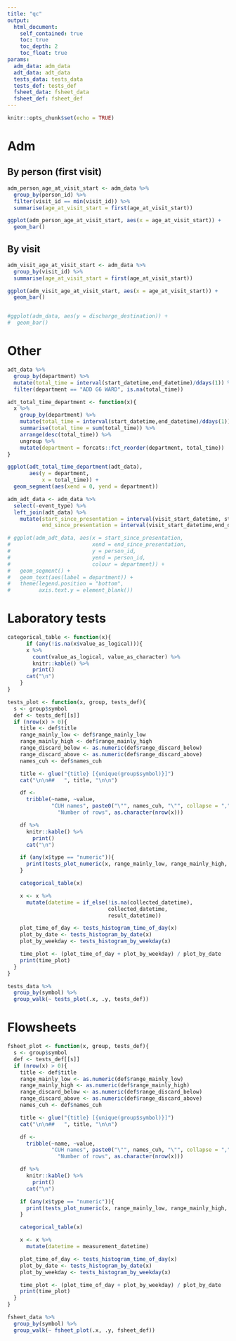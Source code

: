 ```yaml
---
title: "qc"
output:
  html_document:
    self_contained: true
    toc: true
    toc_depth: 2
    toc_float: true
params:
  adm_data: adm_data
  adt_data: adt_data
  tests_data: tests_data
  tests_def: tests_def
  fsheet_data: fsheet_data
  fsheet_def: fsheet_def
---
```


```r
knitr::opts_chunk$set(echo = TRUE)
```

# Adm {.tabset}

## By person (first visit)

```r
adm_person_age_at_visit_start <- adm_data %>%
  group_by(person_id) %>%
  filter(visit_id == min(visit_id)) %>%
  summarise(age_at_visit_start = first(age_at_visit_start))

ggplot(adm_person_age_at_visit_start, aes(x = age_at_visit_start)) +
  geom_bar()

```

## By visit

```r
adm_visit_age_at_visit_start <- adm_data %>%
  group_by(visit_id) %>%
  summarise(age_at_visit_start = first(age_at_visit_start))

ggplot(adm_visit_age_at_visit_start, aes(x = age_at_visit_start)) +
  geom_bar()


#ggplot(adm_data, aes(y = discharge_destination)) +
#  geom_bar()
```

# Other


```r
adt_data %>%
  group_by(department) %>%
  mutate(total_time = interval(start_datetime,end_datetime)/ddays(1)) %>%
  filter(department == "ADD G6 WARD", is.na(total_time))

adt_total_time_department <- function(x){
  x %>%
    group_by(department) %>%
    mutate(total_time = interval(start_datetime,end_datetime)/ddays(1)) %>%
    summarise(total_time = sum(total_time)) %>%
    arrange(desc(total_time)) %>%
    ungroup %>%
    mutate(department = forcats::fct_reorder(department, total_time))
}

ggplot(adt_total_time_department(adt_data),
       aes(y = department,
           x = total_time)) +
  geom_segment(aes(xend = 0, yend = department))

adm_adt_data <- adm_data %>%
  select(-event_type) %>%
  left_join(adt_data) %>%
    mutate(start_since_presentation = interval(visit_start_datetime, start_datetime)/days(1),
           end_since_presentation = interval(visit_start_datetime,end_datetime)/days(1))

```
```r
# ggplot(adm_adt_data, aes(x = start_since_presentation,
#                          xend = end_since_presentation,
#                          y = person_id,
#                          yend = person_id,
#                          colour = department)) +
#   geom_segment() +
#   geom_text(aes(label = department)) +
#   theme(legend.position = "bottom",
#         axis.text.y = element_blank())
```

# Laboratory tests

```r
categorical_table <- function(x){
      if (any(!is.na(x$value_as_logical))){
      x %>%
        count(value_as_logical, value_as_character) %>%
        knitr::kable() %>%
        print()
      cat("\n")
    }
}

tests_plot <- function(x, group, tests_def){
  s <- group$symbol
  def <- tests_def[[s]]
  if (nrow(x) > 0){
    title <- def$title
    range_mainly_low <- def$range_mainly_low
    range_mainly_high <- def$range_mainly_high
    range_discard_below <- as.numeric(def$range_discard_below)
    range_discard_above <- as.numeric(def$range_discard_above)
    names_cuh <- def$names_cuh

    title <- glue("{title} [{unique(group$symbol)}]")
    cat("\n\n##   ", title, "\n\n")

    df <-
      tribble(~name, ~value,
              "CUH names", paste0("\"", names_cuh, "\"", collapse = ","),
                "Number of rows", as.character(nrow(x)))

    df %>%
      knitr::kable() %>%
        print()
      cat("\n")

    if (any(x$type == "numeric")){
      print(tests_plot_numeric(x, range_mainly_low, range_mainly_high, range_discard_below, range_discard_above))
    }

    categorical_table(x)

    x <- x %>%
      mutate(datetime = if_else(!is.na(collected_datetime),
                                collected_datetime,
                                result_datetime))

    plot_time_of_day <- tests_histogram_time_of_day(x)
    plot_by_date <- tests_histogram_by_date(x)
    plot_by_weekday <- tests_histogram_by_weekday(x)

    time_plot <- (plot_time_of_day + plot_by_weekday) / plot_by_date
    print(time_plot)
  }
}

tests_data %>%
  group_by(symbol) %>%
  group_walk(~ tests_plot(.x, .y, tests_def))


```

# Flowsheets

```r

fsheet_plot <- function(x, group, tests_def){
  s <- group$symbol
  def <- tests_def[[s]]
  if (nrow(x) > 0){
    title <- def$title
    range_mainly_low <- as.numeric(def$range_mainly_low)
    range_mainly_high <- as.numeric(def$range_mainly_high)
    range_discard_below <- as.numeric(def$range_discard_below)
    range_discard_above <- as.numeric(def$range_discard_above)
    names_cuh <- def$names_cuh

    title <- glue("{title} [{unique(group$symbol)}]")
    cat("\n\n##   ", title, "\n\n")

    df <-
      tribble(~name, ~value,
              "CUH names", paste0("\"", names_cuh, "\"", collapse = ","),
                "Number of rows", as.character(nrow(x)))

    df %>%
      knitr::kable() %>%
        print()
      cat("\n")

    if (any(x$type == "numeric")){
      print(tests_plot_numeric(x, range_mainly_low, range_mainly_high, range_discard_below, range_discard_above))
    }

    categorical_table(x)

    x <- x %>%
      mutate(datetime = measurement_datetime)

    plot_time_of_day <- tests_histogram_time_of_day(x)
    plot_by_date <- tests_histogram_by_date(x)
    plot_by_weekday <- tests_histogram_by_weekday(x)

    time_plot <- (plot_time_of_day + plot_by_weekday) / plot_by_date
    print(time_plot)
  }
}

fsheet_data %>%
  group_by(symbol) %>%
  group_walk(~ fsheet_plot(.x, .y, fsheet_def))

```

